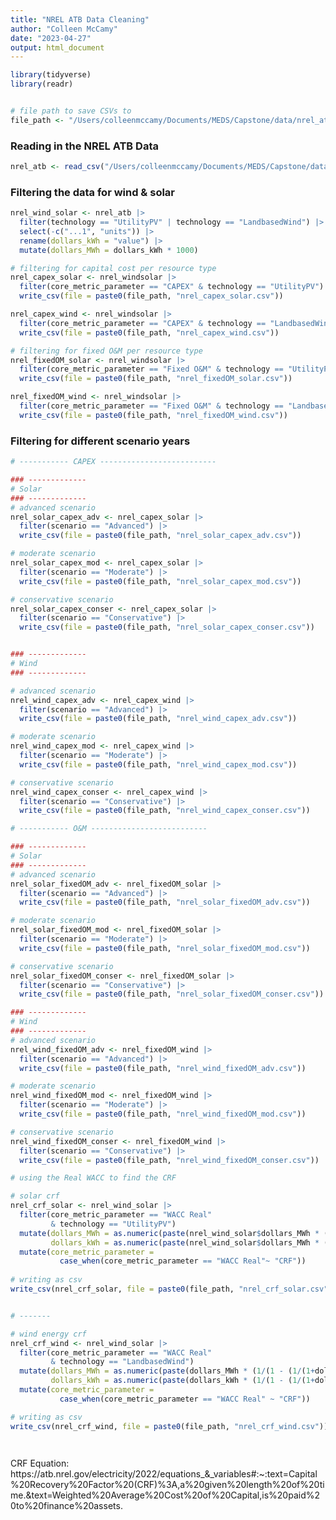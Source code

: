 ```yaml
---
title: "NREL ATB Data Cleaning"
author: "Colleen McCamy"
date: "2023-04-27"
output: html_document
---
```


```r

library(tidyverse)
library(readr)


# file path to save CSVs to
file_path <- "/Users/colleenmccamy/Documents/MEDS/Capstone/data/nrel_atb/"

```


### Reading in the NREL ATB Data

```r

nrel_atb <- read_csv("/Users/colleenmccamy/Documents/MEDS/Capstone/data/nrel_atb/ATBe.csv")

```

### Filtering the data for wind & solar

```r

nrel_wind_solar <- nrel_atb |> 
  filter(technology == "UtilityPV" | technology == "LandbasedWind") |> 
  select(-c("...1", "units")) |> 
  rename(dollars_kWh = "value") |> 
  mutate(dollars_MWh = dollars_kWh * 1000)

# filtering for capital cost per resource type
nrel_capex_solar <- nrel_windsolar |> 
  filter(core_metric_parameter == "CAPEX" & technology == "UtilityPV") |> 
  write_csv(file = paste0(file_path, "nrel_capex_solar.csv"))

nrel_capex_wind <- nrel_windsolar |> 
  filter(core_metric_parameter == "CAPEX" & technology == "LandbasedWind") |> 
  write_csv(file = paste0(file_path, "nrel_capex_wind.csv"))

# filtering for fixed O&M per resource type
nrel_fixedOM_solar <- nrel_windsolar |> 
  filter(core_metric_parameter == "Fixed O&M" & technology == "UtilityPV") |> 
  write_csv(file = paste0(file_path, "nrel_fixedOM_solar.csv"))

nrel_fixedOM_wind <- nrel_windsolar |> 
  filter(core_metric_parameter == "Fixed O&M" & technology == "LandbasedWind") |> 
  write_csv(file = paste0(file_path, "nrel_fixedOM_wind.csv"))

```

### Filtering for different scenario years

```r

# ----------- CAPEX --------------------------

### -------------
# Solar 
### -------------
# advanced scenario
nrel_solar_capex_adv <- nrel_capex_solar |> 
  filter(scenario == "Advanced") |> 
  write_csv(file = paste0(file_path, "nrel_solar_capex_adv.csv"))

# moderate scenario
nrel_solar_capex_mod <- nrel_capex_solar |> 
  filter(scenario == "Moderate") |> 
  write_csv(file = paste0(file_path, "nrel_solar_capex_mod.csv"))

# conservative scenario
nrel_solar_capex_conser <- nrel_capex_solar |> 
  filter(scenario == "Conservative") |> 
  write_csv(file = paste0(file_path, "nrel_solar_capex_conser.csv"))


### -------------
# Wind
### -------------

# advanced scenario
nrel_wind_capex_adv <- nrel_capex_wind |> 
  filter(scenario == "Advanced") |> 
  write_csv(file = paste0(file_path, "nrel_wind_capex_adv.csv"))

# moderate scenario
nrel_wind_capex_mod <- nrel_capex_wind |> 
  filter(scenario == "Moderate") |> 
  write_csv(file = paste0(file_path, "nrel_wind_capex_mod.csv"))

# conservative scenario
nrel_wind_capex_conser <- nrel_capex_wind |> 
  filter(scenario == "Conservative") |> 
  write_csv(file = paste0(file_path, "nrel_wind_capex_conser.csv"))

# ----------- O&M --------------------------

### -------------
# Solar 
### -------------
# advanced scenario
nrel_solar_fixedOM_adv <- nrel_fixedOM_solar |> 
  filter(scenario == "Advanced") |> 
  write_csv(file = paste0(file_path, "nrel_solar_fixedOM_adv.csv"))

# moderate scenario
nrel_solar_fixedOM_mod <- nrel_fixedOM_solar |> 
  filter(scenario == "Moderate") |> 
  write_csv(file = paste0(file_path, "nrel_solar_fixedOM_mod.csv"))

# conservative scenario
nrel_solar_fixedOM_conser <- nrel_fixedOM_solar |> 
  filter(scenario == "Conservative") |> 
  write_csv(file = paste0(file_path, "nrel_solar_fixedOM_conser.csv"))

### -------------
# Wind
### -------------
# advanced scenario
nrel_wind_fixedOM_adv <- nrel_fixedOM_wind |> 
  filter(scenario == "Advanced") |> 
  write_csv(file = paste0(file_path, "nrel_wind_fixedOM_adv.csv"))

# moderate scenario
nrel_wind_fixedOM_mod <- nrel_fixedOM_wind |> 
  filter(scenario == "Moderate") |> 
  write_csv(file = paste0(file_path, "nrel_wind_fixedOM_mod.csv"))

# conservative scenario
nrel_wind_fixedOM_conser <- nrel_fixedOM_wind |> 
  filter(scenario == "Conservative") |> 
  write_csv(file = paste0(file_path, "nrel_wind_fixedOM_conser.csv"))

```

```r

# using the Real WACC to find the CRF

# solar crf
nrel_crf_solar <- nrel_wind_solar |> 
  filter(core_metric_parameter == "WACC Real" 
         & technology == "UtilityPV")
  mutate(dollars_MWh = as.numeric(paste(nrel_wind_solar$dollars_MWh * (1/(1 - (1/(1+dollars_MWh)))))),
         dollars_kWh = as.numeric(paste(nrel_wind_solar$dollars_MWh * (1/(1 - (1/(1+dollars_MWh))))))) |> 
  mutate(core_metric_parameter = 
           case_when(core_metric_parameter == "WACC Real"~ "CRF"))
  
# writing as csv
write_csv(nrel_crf_solar, file = paste0(file_path, "nrel_crf_solar.csv"))


# -------

# wind energy crf
nrel_crf_wind <- nrel_wind_solar |> 
  filter(core_metric_parameter == "WACC Real" 
         & technology == "LandbasedWind")
  mutate(dollars_MWh = as.numeric(paste(dollars_MWh * (1/(1 - (1/(1+dollars_MWh)))))),
         dollars_kWh = as.numeric(paste(dollars_kWh * (1/(1 - (1/(1+dollars_MWh))))))) |> 
  mutate(core_metric_parameter = 
           case_when(core_metric_parameter == "WACC Real" ~ "CRF"))

# writing as csv
write_csv(nrel_crf_wind, file = paste0(file_path, "nrel_crf_wind.csv"))

  
```

CRF Equation:
https://atb.nrel.gov/electricity/2022/equations_&_variables#:~:text=Capital%20Recovery%20Factor%20(CRF)%3A,a%20given%20length%20of%20time.&text=Weighted%20Average%20Cost%20of%20Capital,is%20paid%20to%20finance%20assets.
